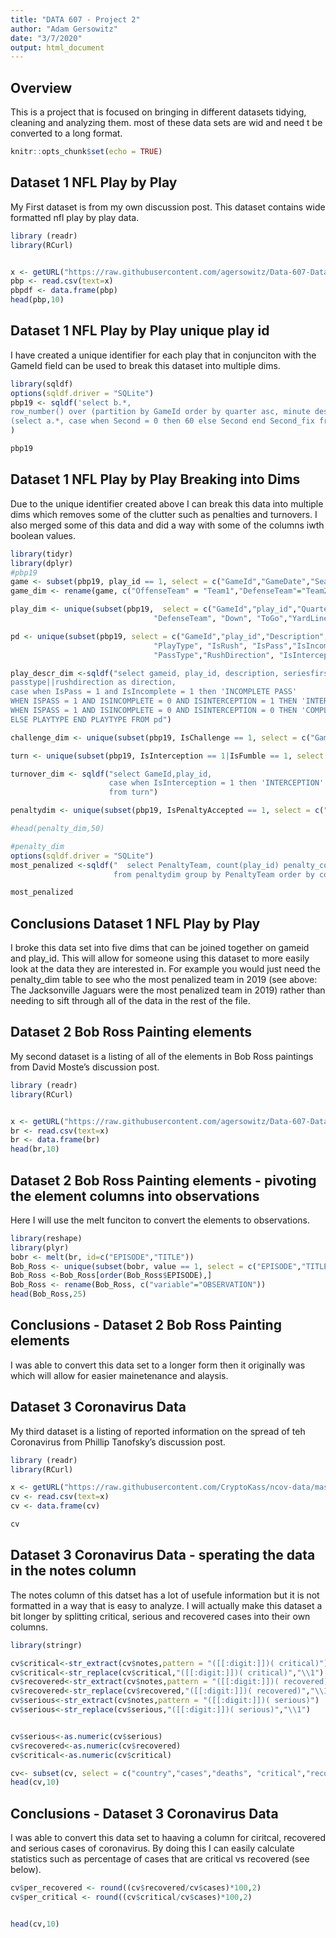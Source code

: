 ```yaml
---
title: "DATA 607 - Project 2"
author: "Adam Gersowitz"
date: "3/7/2020"
output: html_document
---
```

## Overview

This is a project that is focused on bringing in different datasets tidying, cleaning and analyzing them. most of these data sets are wid and need t be converted to a long format.


```r
knitr::opts_chunk$set(echo = TRUE)
```
## Dataset 1 NFL Play by Play

My First dataset is from my own discussion post. This dataset contains wide formatted nfl play by play data. 
```r

library (readr)
library(RCurl)


x <- getURL("https://raw.githubusercontent.com/agersowitz/Data-607-Datasets/master/pbp-2019%20proj%202%20Dataset.csv")
pbp <- read.csv(text=x)
pbpdf <- data.frame(pbp)
head(pbp,10)
```
## Dataset 1 NFL Play by Play unique play id

I have created a unique identifier for each play that in conjunciton with the GameId field can be used to break this dataset into multiple dims.
```r
library(sqldf)
options(sqldf.driver = "SQLite")
pbp19 <- sqldf('select b.*, 
row_number() over (partition by GameId order by quarter asc, minute desc, Second_Fix desc, down asc) play_id from 
(select a.*, case when Second = 0 then 60 else Second end Second_fix from pbpdf a) b'
) 

pbp19
```

## Dataset 1 NFL Play by Play Breaking into Dims

Due to the unique identifier created above I can break this data into multiple dims which removes some of the clutter such as penalties and turnovers. I also merged some of this data and did a way with some of the columns iwth boolean values.



```r
library(tidyr)
library(dplyr)
#pbp19
game <- subset(pbp19, play_id == 1, select = c("GameId","GameDate","SeasonYear","OffenseTeam","DefenseTeam"))
game_dim <- rename(game, c("OffenseTeam" = "Team1","DefenseTeam"="Team2"))

play_dim <- unique(subset(pbp19,  select = c("GameId","play_id","Quarter","Minute","Second","OffenseTeam",
                                "DefenseTeam", "Down", "ToGo","YardLineFixed","YardLineDirection")))

pd <- unique(subset(pbp19, select = c("GameId","play_id","Description","SeriesFirstDown","Yards","Formation",
                                "PlayType", "IsRush", "IsPass","IsIncomplete","IsTouchdown",
                                "PassType","RushDirection", "IsInterception")))

play_descr_dim <-sqldf("select gameid, play_id, description, seriesfirstdown, yards, formation, 
passtype||rushdirection as direction,
case when IsPass = 1 and IsIncomplete = 1 then 'INCOMPLETE PASS'
WHEN ISPASS = 1 AND ISINCOMPLETE = 0 AND ISINTERCEPTION = 1 THEN 'INTERCEPTED PASS'
WHEN ISPASS = 1 AND ISINCOMPLETE = 0 AND ISINTERCEPTION = 0 THEN 'COMPLETED PASS'
ELSE PLAYTYPE END PLAYTYPE FROM pd")

challenge_dim <- unique(subset(pbp19, IsChallenge == 1, select = c("GameId","play_id","IsChallengeReversed")))

turn <- unique(subset(pbp19, IsInterception == 1|IsFumble == 1, select = c("GameId","play_id","IsInterception","IsFumble")))

turnover_dim <- sqldf("select GameId,play_id, 
                      case when IsInterception = 1 then 'INTERCEPTION' else 'FUMBLE' end Turnover
                      from turn")

penaltydim <- unique(subset(pbp19, IsPenaltyAccepted == 1, select = c("GameId","play_id","PenaltyTeam","PenaltyType","PenaltyYards")))

#head(penalty_dim,50)
```

```r
#penalty_dim
options(sqldf.driver = "SQLite")
most_penalized <-sqldf("  select PenaltyTeam, count(play_id) penalty_count
                       from penaltydim group by PenaltyTeam order by count(play_id) desc")

most_penalized

```

## Conclusions Dataset 1 NFL Play by Play

I broke this data set into five dims that can be joined together on gameid and play_id. This will allow for someone using this dataset to more easily look at the data they are interested in. For example you would just need the penalty_dim table to see who the most penalized team in 2019 (see above: The Jacksonville Jaguars were the most penalized team in 2019) rather than needing to sift through all of the data in the rest of the file.


## Dataset 2 Bob Ross Painting elements

My second dataset is a listing of all of the elements in Bob Ross paintings from David Moste's discussion post.


```r

library (readr)
library(RCurl)


x <- getURL("https://raw.githubusercontent.com/agersowitz/Data-607-Datasets/master/Bob%20Ross%20proj2%20Dataset.csv")
br <- read.csv(text=x)
br <- data.frame(br)
head(br,10)
```

## Dataset 2 Bob Ross Painting elements - pivoting the element columns into observations

Here I will use the melt funciton to convert the elements to observations.

```r


library(reshape)
library(plyr)
bobr <- melt(br, id=c("EPISODE","TITLE"))
Bob_Ross <- unique(subset(bobr, value == 1, select = c("EPISODE","TITLE","variable")))
Bob_Ross <-Bob_Ross[order(Bob_Ross$EPISODE),]
Bob_Ross <- rename(Bob_Ross, c("variable"="OBSERVATION"))
head(Bob_Ross,25)


```


## Conclusions - Dataset 2 Bob Ross Painting elements 

I was able to convert this data set to a longer form then it originally was which will allow for easier mainetenance and alaysis.





## Dataset 3 Coronavirus Data

My third dataset is a listing of reported information on the spread of teh Coronavirus from Phillip Tanofsky's discussion post.


```r

library (readr)
library(RCurl)

x <- getURL("https://raw.githubusercontent.com/CryptoKass/ncov-data/master/world.latest.bno.csv")
cv <- read.csv(text=x)
cv <- data.frame(cv)

cv
```



## Dataset 3 Coronavirus Data - sperating the data in the notes column

The notes column of this datset has a lot of usefule information but it is not formatted in a way that is easy to analyze. I will actually make this dataset a bit longer by splitting critical, serious and recovered cases into their own columns.


```r
library(stringr)

cv$critical<-str_extract(cv$notes,pattern = "([[:digit:]])( critical)")
cv$critical<-str_replace(cv$critical,"([[:digit:]])( critical)","\\1")
cv$recovered<-str_extract(cv$notes,pattern = "([[:digit:]])( recovered)")
cv$recovered<-str_replace(cv$recovered,"([[:digit:]])( recovered)","\\1")
cv$serious<-str_extract(cv$notes,pattern = "([[:digit:]])( serious)")
cv$serious<-str_replace(cv$serious,"([[:digit:]])( serious)","\\1")


cv$serious<-as.numeric(cv$serious)
cv$recovered<-as.numeric(cv$recovered)
cv$critical<-as.numeric(cv$critical)

cv<- subset(cv, select = c("country","cases","deaths", "critical","recovered","serious","links"))
head(cv,10)
```


## Conclusions - Dataset 3 Coronavirus Data

I was able to convert this data set to haaving a column for ciritcal, recovered and serious cases of coronavirus. By doing this I can easily calculate statistics such as percentage of cases that are critical vs recovered (see below).

```r

cv$per_recovered <- round((cv$recovered/cv$cases)*100,2)
cv$per_critical <- round((cv$critical/cv$cases)*100,2)


head(cv,10)
```